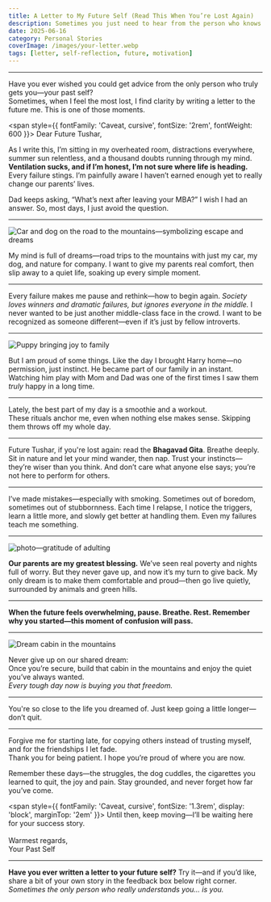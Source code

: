 ```yaml
---
title: A Letter to My Future Self (Read This When You’re Lost Again)
description: Sometimes you just need to hear from the person who knows you best—your past self.
date: 2025-06-16
category: Personal Stories
coverImage: /images/your-letter.webp
tags: [letter, self-reflection, future, motivation]
---
```



---

Have you ever wished you could get advice from the only person who truly gets you—your past self?  
Sometimes, when I feel the most lost, I find clarity by writing a letter to the future me. This is one of those moments.

<span style={{ fontFamily: 'Caveat, cursive', fontSize: '2rem', fontWeight: 600 }}>
Dear Future Tushar,
</span>

As I write this, I’m sitting in my overheated room, distractions everywhere, summer sun relentless, and a thousand doubts running through my mind. **Ventilation sucks, and if I’m honest, I’m not sure where life is heading.** Every failure stings. I’m painfully aware I haven’t earned enough yet to really change our parents’ lives.

Dad keeps asking, “What’s next after leaving your MBA?” I wish I had an answer. So, most days, I just avoid the question.

---

<Image
  src="/images/mountain-car.webp"
  alt="Car and dog on the road to the mountains—symbolizing escape and dreams"
  width={900}
  height={400}
  className="rounded-xl my-8 mx-auto shadow-lg"
/>

My mind is full of dreams—road trips to the mountains with just my car, my dog, and nature for company. I want to give my parents real comfort, then slip away to a quiet life, soaking up every simple moment.

---

Every failure makes me pause and rethink—how to begin again. *Society loves winners and dramatic failures, but ignores everyone in the middle.* I never wanted to be just another middle-class face in the crowd. I want to be recognized as someone different—even if it’s just by fellow introverts.

---

<Image
  src="/images/puppy-joy.webp"
  alt="Puppy bringing joy to family"
  width={900}
  height={400}
  className="rounded-xl my-8 mx-auto shadow-lg"
/>

But I am proud of some things. Like the day I brought Harry home—no permission, just instinct. He became part of our family in an instant. Watching him play with Mom and Dad was one of the first times I saw them *truly* happy in a long time.

---

Lately, the best part of my day is a smoothie and a workout.  
These rituals anchor me, even when nothing else makes sense. Skipping them throws off my whole day.

---

<Quote>
Future Tushar, if you're lost again: read the <b>Bhagavad Gita</b>. Breathe deeply. Sit in nature and let your mind wander, then nap. Trust your instincts—they’re wiser than you think. And don’t care what anyone else says; you’re not here to perform for others.
</Quote>

---

I’ve made mistakes—especially with smoking. Sometimes out of boredom, sometimes out of stubbornness. Each time I relapse, I notice the triggers, learn a little more, and slowly get better at handling them. Even my failures teach me something.

---

<Image
  src="/images/real-life.webp"
  alt="photo—gratitude of adulting"
  width={900}
  height={400}
  className="rounded-xl my-8 mx-auto shadow-lg"
/>

**Our parents are my greatest blessing.** We’ve seen real poverty and nights full of worry. But they never gave up, and now it’s my turn to give back. My only dream is to make them comfortable and proud—then go live quietly, surrounded by animals and green hills.

---

<div className="bg-grey-50 border-l-4 border-grey-400 p-4 my-8 text-yellow-900 rounded-md shadow-sm">
<b>When the future feels overwhelming, pause. Breathe. Rest. Remember why you started—this moment of confusion will pass.</b>
</div>

---

<Image
  src="/images/mountain-cabin.webp"
  alt="Dream cabin in the mountains"
  width={900}
  height={400}
  className="rounded-xl my-8 mx-auto shadow-lg"
/>

Never give up on our shared dream:  
Once you’re secure, build that cabin in the mountains and enjoy the quiet you’ve always wanted.  
*Every tough day now is buying you that freedom.*

---

<Quote>
You're so close to the life you dreamed of. Just keep going a little longer—don’t quit.
</Quote>

---

Forgive me for starting late, for copying others instead of trusting myself, and for the friendships I let fade.  
Thank you for being patient. I hope you’re proud of where you are now.

Remember these days—the struggles, the dog cuddles, the cigarettes you learned to quit, the joy and pain. Stay grounded, and never forget how far you’ve come.

<span style={{ fontFamily: 'Caveat, cursive', fontSize: '1.3rem', display: 'block', marginTop: '2em' }}>
Until then, keep moving—I’ll be waiting here for your success story.<br /><br />
Warmest regards,<br />
Your Past Self
</span>

---

**Have you ever written a letter to your future self?** Try it—and if you’d like, share a bit of your own story in the feedback box below right corner.  
*Sometimes the only person who really understands you… is you.*

